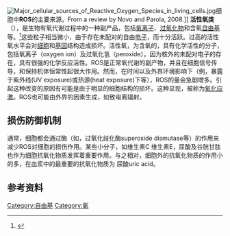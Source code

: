 {{Disputed|time=2010-09-19}}
[[File:Major_cellular_sources_of_Reactive_Oxygen_Species_in_living_cells.jpg|thumb]]细胞中'''ROS'''的主要来源。From a review by Novo and Parola, 2008.]]
'''活性氧类'''（{{lang-en|Reactive oxygen species，'''ROS'''}}），是生物有氧代谢过程中的一种副产品，包括[[氧离子|氧离子]]、[[过氧化物|过氧化物]]和含氧[[自由基|自由基]]等。<ref name="Devasagayam 2004 796">{{cite journal|last=Devasagayam|first=TPA|coauthors=Tilak JC, Boloor KK, Sane Ketaki S, Ghaskadbi Saroj S, Lele RD|title=Free Radicals and Antioxidants in Human Health: Current Status and Future Prospects|journal=Journal of Association of Physicians of India (JAPI)|volume=52|pages=796|date=October 2004}}</ref>这些粒子相当微小，由于存在未配对的自由[[电子|电子]]，而十分活跃。过高的活性氧水平会对[[细胞|细胞]]和[[基因|基因]]结构造成损坏。活性氧，为含氧的，具有化学活性的分子，包括氧离子（oxygen ion）及过氧化氢（peroxide）。因为核外的未配对电子的存在，具有很强的化学反应活性。ROS是正常氧代谢的副产物，并且在细胞信号传导，和保持机体恒常性起很大作用。然而，在时间以及外界环境影响下（例，暴露于紫外线(UV exposure)或热源(heat exposure)下等），ROS的量会急剧增多。引起这种改变的原因有可能是由于明显的细胞结构的损坏。这种显现，被称为[[氧化应激|氧化应激]]。ROS也可能由外界的因素生成，如致电离辐射。

== 损伤防御机制 ==
通常，细胞都会通过酶（如，过氧化歧化酶superoxide dismutase等）的作用来减少ROS对细胞的损伤作用。某些小分子，如维生素C
维生素E，尿酸及谷胱甘肽也作为细胞抗氧化物质发挥着重要作用。与之相对，细胞外的抗氧化物质的作用小的多，在血浆中的最重要的抗氧化物质为
尿酸uric acid。

==参考资料==
{{Reflist}}

{{Authority control}}
{{chem-stub}}

[[Category:自由基|Category:自由基]]
[[Category:氧|Category:氧]]